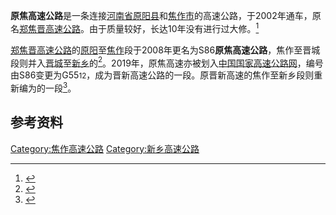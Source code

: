 {{中国高速公路信息框
| 编号 = S86
| 自定头部 = [[File:Henan_Expwy_S86_sign_no_name.svg|130px]]
| 名称 = 原阳-焦作高速公路
| 地圖 = 
| 路線簡稱 = 原焦
| 最近通車日期 = 
| 規劃總里程 = 
| 起點 = 河南[[新乡市|新乡]]{{China Expwy Name|G4}}
| 終點 = 河南[[焦作|焦作]]{{China Expwy Name|G3511}}
| 出口處數 = 5
| 服務區處數 = 
| 附加圖片 = 
| 附加圖片注釋 = 
}}

'''原焦高速公路'''是一条连接[[河南省|河南省]][[原阳县|原阳县]]和[[焦作市|焦作市]]的高速公路，于2002年通车，原名[[郑焦晋高速公路|郑焦晋高速公路]]。由于质量较好，长达10年没有进行过大修。<ref>{{cite web|url=http://www.people.com.cn/h/2011/0810/c25408-1-686532858.html|title=郑焦晋高速公路实现十年无大修|publisher=大河网|date=2011年8月10日|language=zh-hans|access-date=2013-07-19|archive-date=2019-08-18|archive-url=https://web.archive.org/web/20190818155002/http://www.people.com.cn/h/2011/0810/c25408-1-686532858.html|dead-url=yes}}</ref>

[[郑焦晋高速公路|郑焦晋高速公路]]的[[原阳|原阳]]至[[焦作|焦作]]段于2008年更名为S86'''原焦高速公路'''，焦作至晋城段则并入[[晋城|晋城]]至[[新乡市|新乡]]的{{China Expwy Name|G5512|[[晋新高速公路|晋新高速公路]]}}<ref>{{cite web | url=http://www.jzga.gov.cn/News/NewsDetail.aspx?id=21584 | title=郑焦晋高速更名原焦和晋新高速 | publisher=焦作公安网 | date=2008-10-23 | accessdate=2011-09-30}}</ref>。2019年，原焦高速亦被划入[[中国国家高速公路网|中国国家高速公路网]]，编号由S86变更为G55<small>12</small>，成为晋新高速公路的一段。原晋新高速的焦作至新乡段则重新编为{{China Expwy Name|G3511|[[菏宝高速公路|菏宝高速公路]]}}的一段<ref>{{cite news |title=河南省高速公路交通标识 大面积调整命名或编号 |url=http://m.xinhuanet.com/ha/2019-06/07/c_1124594033.htm |accessdate=2020-08-06 |date=2019-06-07}}</ref>。

== 参考资料 ==
{{reflist}}
{{河南省高速公路}}
[[Category:焦作高速公路|Category:焦作高速公路]]
[[Category:新乡高速公路|Category:新乡高速公路]]